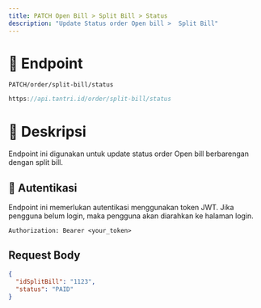 ```yaml
---
title: PATCH Open Bill > Split Bill > Status
description: "Update Status order Open bill >  Split Bill"
---
```


# 🔗 Endpoint

`PATCH/order/split-bill/status`

```ts
https://api.tantri.id/order/split-bill/status
```

# 📖 Deskripsi

Endpoint ini digunakan untuk update status order Open bill berbarengan dengan split bill.

## 🔑 Autentikasi

Endpoint ini memerlukan autentikasi menggunakan token JWT. Jika pengguna belum login, maka pengguna akan diarahkan ke halaman login.

```http
Authorization: Bearer <your_token>
```

## Request Body

```json
{
  "idSplitBill": "1123",
  "status": "PAID"
}
```

